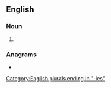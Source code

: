 ==English==

===Noun===
{{head|en|noun plural form}}

# {{plural of|laundry|lang=en}}

===Anagrams===
* {{anagrams|en|a=adeilnrsu|Lindauers|lesinurad|under sail}}

[[Category:English plurals ending in "-ies"]]